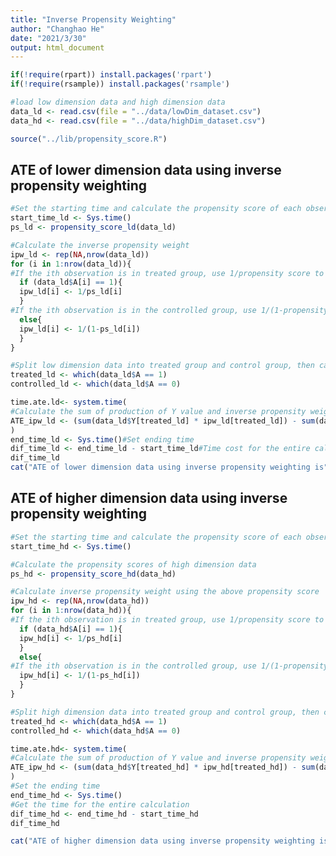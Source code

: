 ```yaml
---
title: "Inverse Propensity Weighting"
author: "Changhao He"
date: "2021/3/30"
output: html_document
---
```


```r
if(!require(rpart)) install.packages('rpart')
if(!require(rsample)) install.packages('rsample')
```

```r
#load low dimension data and high dimension data
data_ld <- read.csv(file = "../data/lowDim_dataset.csv")
data_hd <- read.csv(file = "../data/highDim_dataset.csv")
```


```r
source("../lib/propensity_score.R")
```

## ATE of lower dimension data using inverse propensity weighting

```r
#Set the starting time and calculate the propensity score of each observation in low dimension data
start_time_ld <- Sys.time()
ps_ld <- propensity_score_ld(data_ld)

#Calculate the inverse propensity weight
ipw_ld <- rep(NA,nrow(data_ld))
for (i in 1:nrow(data_ld)){
#If the ith observation is in treated group, use 1/propensity score to calculate the inverse propensity weight
  if (data_ld$A[i] == 1){
  ipw_ld[i] <- 1/ps_ld[i]
  }
#If the ith observation is in the controlled group, use 1/(1-propensity score) to calculate the inverse propensity score
  else{
  ipw_ld[i] <- 1/(1-ps_ld[i])
  }
}

#Split low dimension data into treated group and control group, then calculate the ATE using inverse propensity score
treated_ld <- which(data_ld$A == 1)
controlled_ld <- which(data_ld$A == 0)

time.ate.ld<- system.time(
#Calculate the sum of production of Y value and inverse propensity weight of each observation in the treated group and controlled group separately. Subtract the sum of controlled group from the sum of treated group. Then dividing this value by the total amount of observations in both group will give us the ATE.
ATE_ipw_ld <- (sum(data_ld$Y[treated_ld] * ipw_ld[treated_ld]) - sum(data_ld$Y[controlled_ld] * ipw_ld[controlled_ld]))/nrow(data_ld)
)
end_time_ld <- Sys.time()#Set ending time
dif_time_ld <- end_time_ld - start_time_ld#Time cost for the entire calculation
dif_time_ld
cat("ATE of lower dimension data using inverse propensity weighting is",ATE_ipw_ld, "\n")
```


## ATE of higher dimension data using inverse propensity weighting

```r
#Set the starting time and calculate the propensity score of each observation in high dimension data
start_time_hd <- Sys.time()

#Calculate the propensity scores of high dimension data
ps_hd <- propensity_score_hd(data_hd)

#Calculate inverse propensity weight using the above propensity score
ipw_hd <- rep(NA,nrow(data_hd))
for (i in 1:nrow(data_hd)){
#If the ith observation is in treated group, use 1/propensity score to calculate the inverse propensity weight
  if (data_hd$A[i] == 1){
  ipw_hd[i] <- 1/ps_hd[i]
  }
  else{
#If the ith observation is in the controlled group, use 1/(1-propensity score) to calculate the inverse propensity score
  ipw_hd[i] <- 1/(1-ps_hd[i])
  }
}

#Split high dimension data into treated group and control group, then calculate the ATE using inverse propensity score
treated_hd <- which(data_hd$A == 1)
controlled_hd <- which(data_hd$A == 0)

time.ate.hd<- system.time(
#Calculate the sum of production of Y value and inverse propensity weight of each observation in the treated group and controlled group separately. Subtract the sum of controlled group from the sum of treated group. Then dividing this value by the total amount of observations in both group will give us the ATE.
ATE_ipw_hd <- (sum(data_hd$Y[treated_hd] * ipw_hd[treated_hd]) - sum(data_hd$Y[controlled_hd] * ipw_hd[controlled_hd]))/nrow(data_hd)
)
#Set the ending time
end_time_hd <- Sys.time()
#Get the time for the entire calculation
dif_time_hd <- end_time_hd - start_time_hd
dif_time_hd

cat("ATE of higher dimension data using inverse propensity weighting is",ATE_ipw_hd,"\n")
```

